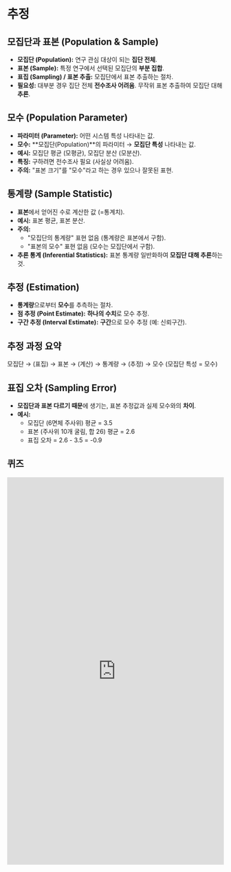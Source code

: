# 추정

## 모집단과 표본 (Population & Sample)

*   **모집단 (Population):** 연구 관심 대상이 되는 **집단 전체**.
*   **표본 (Sample):** 특정 연구에서 선택된 모집단의 **부분 집합**.
*   **표집 (Sampling) / 표본 추출:** 모집단에서 표본 추출하는 절차.
*   **필요성:** 대부분 경우 집단 전체 **전수조사 어려움**. 무작위 표본 추출하여 모집단 대해 **추론**.


## 모수 (Population Parameter)

*   **파라미터 (Parameter):** 어떤 시스템 특성 나타내는 값.
*   **모수:** **모집단(Population)**의 파라미터 → **모집단 특성** 나타내는 값.
*   **예시:** 모집단 평균 (모평균), 모집단 분산 (모분산).
*   **특징:** 구하려면 전수조사 필요 (사실상 어려움).
*   **주의:** "표본 크기"를 "모수"라고 하는 경우 있으나 잘못된 표현.

## 통계량 (Sample Statistic)

*   **표본**에서 얻어진 수로 계산한 값 (=통계치).
*   **예시:** 표본 평균, 표본 분산.
*   **주의:**
    *   "모집단의 통계량" 표현 없음 (통계량은 표본에서 구함).
    *   "표본의 모수" 표현 없음 (모수는 모집단에서 구함).
*   **추론 통계 (Inferential Statistics):** 표본 통계량 일반화하여 **모집단 대해 추론**하는 것.

## 추정 (Estimation)

*   **통계량**으로부터 **모수**를 추측하는 절차.
*   **점 추정 (Point Estimate):** **하나의 수치**로 모수 추정.
*   **구간 추정 (Interval Estimate):** **구간**으로 모수 추정 (예: 신뢰구간).

## 추정 과정 요약

모집단 → (표집) → 표본 → (계산) → 통계량 → (추정) → 모수
(모집단 특성 = 모수)

## 표집 오차 (Sampling Error)

*   **모집단과 표본 다르기 때문**에 생기는, 표본 추정값과 실제 모수와의 **차이**.
*   **예시:**
    *   모집단 (6면체 주사위) 평균 = 3.5
    *   표본 (주사위 10개 굴림, 합 26) 평균 = 2.6
    *   표집 오차 = 2.6 - 3.5 = -0.9

## 퀴즈

<iframe src="https://tally.so/embed/wvbOlg?alignLeft=1&hideTitle=1&transparentBackground=1&dynamicHeight=1" loading="lazy" width="100%" height="900" frameborder="0" marginheight="0" marginwidth="0" title="[통계] 추정"></iframe>
